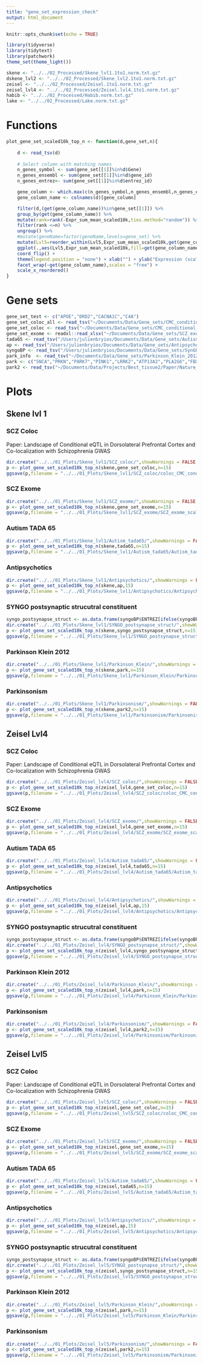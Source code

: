 ```yaml
---
title: "gene_set_expression_check"
output: html_document
---
```


```r
knitr::opts_chunk$set(echo = TRUE)
```

```r
library(tidyverse)
library(tidytext)
library(patchwork)
theme_set(theme_light())
```

```r
skene <- "../../02_Processed/Skene_lvl1.1to1.norm.txt.gz"
dskene_lvl2 <- "../../02_Processed/Skene_lvl2.1to1.norm.txt.gz"
zeisel <- "../../02_Processed/Zeisel.1to1.norm.txt.gz"
zeisel_lvl4 <- "../../02_Processed/Zeisel.lvl4.1to1.norm.txt.gz"
habib <- "../../02_Processed/Habib.norm.txt.gz"
lake <- "../../02_Processed/Lake.norm.txt.gz"
```

# Functions

```r
plot_gene_set_scaled10k_top_n <- function(d,gene_set,n){
    
    d <- read_tsv(d)
  
    # Select column with matching names
    n_genes_symbol <- sum(gene_set[[1]]%in%d$Gene)
    n_genes_ensembl <- sum(gene_set[[1]]%in%d$gene_id)
    n_genes_entrez<- sum(gene_set[[1]]%in%d$entrez_id)

    gene_column <- which.max(c(n_genes_symbol,n_genes_ensembl,n_genes_entrez))
    gene_column_name <- colnames(d)[gene_column]

    filter(d,(get(gene_column_name))%in%gene_set[[1]]) %>% 
    group_by(get(gene_column_name)) %>% 
    mutate(rank=rank(-Expr_sum_mean_scaled10k,ties.method="random")) %>% 
    filter(rank <=n) %>%
    ungroup() %>%
    #mutate(geneName=factor(geneName,levels=gene_set) %>%
    mutate(Lvl5=reorder_within(Lvl5,Expr_sum_mean_scaled10k,get(gene_column_name))) %>% 
    ggplot(.,aes(Lvl5,Expr_sum_mean_scaled10k,fill=get(gene_column_name))) + geom_col() + 
    coord_flip() + 
    theme(legend.position = "none") + xlab("") + ylab("Expression (scaled 10k)") + 
    facet_wrap(~get(gene_column_name),scales = "free") +
    scale_x_reordered() 
}
```

# Gene sets

```r
gene_set_test <- c("APOE","DRD2","CACNA1C","C4A")
gene_set_coloc_all <- read_tsv("~/Documents/Data/Gene_sets/CMC_conditional_analysis/colocCMC_published.txt")
gene_set_coloc <- read_tsv("~/Documents/Data/Gene_sets/CMC_conditional_analysis/colocCMC_published_gene_parsed.txt",col_names = FALSE)
gene_set_exome <- readxl::read_xlsx("~/Documents/Data/Gene_sets/SCZ_exome_seq/schema scz exome sig genes.xlsx")
tada65 <- read_tsv("/Users/julienbryios/Documents/Data/Gene_sets/Autism_genes2/asd.tada65.txt")
ap <- read_tsv("/Users/julienbryios/Documents/Data/Gene_sets/Antipsychotic_targets/antipsychotic.txt",skip=4,col_names=FALSE)
syngoBP <- read_tsv("/Users/julienbryios/Documents/Data/Gene_sets/SynGO/SynGO_genesets_v1.0_2018-07-31/Processed/SYNGO.BP.10genes.min.binary.hgnc.txt")
park_info  <- read_tsv("~/Documents/Data/Gene_sets/Parkinson_Klein_2012/table.txt") %>% filter(grepl("Confirmed",Status.and.remarks),Gene!="Unknown") 
park <- c("SNCA","PRKN","PARK7","PINK1","LRRK2","ATP13A2","PLA2G6","FBX07","VPS35")
park2 <- read_tsv("~/Documents/Data/Projects/Best_tissue2/Paper/Nature_Genetics_submission/v10/Tables/TableS12.txt") %>% rename(Parkinsonism = `Parkinsonism associated genes (Source:`)
```

# Plots

## Skene lvl 1

### SCZ Coloc

Paper: Landscape of Conditional eQTL in Dorsolateral Prefrontal Cortex and Co-localization with Schizophrenia GWAS

```r
dir.create("../../01_Plots/Skene_lvl1/SCZ_coloc/",showWarnings = FALSE,recursive = TRUE)
p <- plot_gene_set_scaled10k_top_n(skene,gene_set_coloc,n=15)
ggsave(p,filename = "../../01_Plots/Skene_lvl1/SCZ_coloc/coloc_CMC_conditional_scaled10k.pdf.topn.pdf", width = 24,height=20)
```

### SCZ Exome   

```r
dir.create("../../01_Plots/Skene_lvl1/SCZ_exome/",showWarnings = FALSE,recursive = TRUE)
p <- plot_gene_set_scaled10k_top_n(skene,gene_set_exome,n=15)
ggsave(p,filename = "../../01_Plots/Skene_lvl1/SCZ_exome/SCZ_exome_scaled10k.top15.pdf", width = 12,height=10)
```

### Autism TADA 65   

```r
dir.create("../../01_Plots/Skene_lvl1/Autism_tada65/",showWarnings = FALSE,recursive = TRUE)
p <- plot_gene_set_scaled10k_top_n(skene,tada65,n=15)
ggsave(p,filename = "../../01_Plots/Skene_lvl1/Autism_tada65/Autism_tada65_scaled10k.top15.pdf", width = 30,height=22)
```

### Antipsychotics

```r
dir.create("../../01_Plots/Skene_lvl1/Antipsychotics/",showWarnings = FALSE,recursive = TRUE)
p <- plot_gene_set_scaled10k_top_n(skene,ap,15)
ggsave(p,filename = "../../01_Plots/Skene_lvl1/Antipsychotics/Antipsychotics_tada65_scaled10k.top15.pdf", width = 40,height=20)
```

### SYNGO postsynaptic strucutral constituent

```r
syngo_postsynapse_struct <- as.data.frame(syngoBP$ENTREZ[ifelse(syngoBP$`structural constituent of postsynapse (GO:0099186)`==1,TRUE,FALSE)])
dir.create("../../01_Plots/Skene_lvl1/SYNGO_postsynapse_struct/",showWarnings = FALSE,recursive = TRUE)
p <- plot_gene_set_scaled10k_top_n(skene,syngo_postsynapse_struct,n=15)
ggsave(p,filename = "../../01_Plots/Skene_lvl1/SYNGO_postsynapse_struct/SYNGO_postsynapse_struct_scaled10k.top15.pdf", width = 24,height=18)
```

### Parkinson Klein 2012

```r
dir.create("../../01_Plots/Skene_lvl1/Parkinson_Klein/",showWarnings = FALSE,recursive = TRUE)
p <- plot_gene_set_scaled10k_top_n(skene,park,n=15)
ggsave(p,filename = "../../01_Plots/Skene_lvl1/Parkinson_Klein/Parkinson_Klein_scaled10k.top15.pdf", width = 12,height=9)
```

### Parkinsonism

```r
dir.create("../../01_Plots/Skene_lvl1/Parkinsonism/",showWarnings = FALSE,recursive = TRUE)
p <- plot_gene_set_scaled10k_top_n(skene,park2,n=15)
ggsave(p,filename = "../../01_Plots/Skene_lvl1/Parkinsonism/Parkinsonism_scaled10k.top15.pdf", width = 40,height=20)
```

## Zeisel Lvl4

### SCZ Coloc

Paper: Landscape of Conditional eQTL in Dorsolateral Prefrontal Cortex and Co-localization with Schizophrenia GWAS

```r
dir.create("../../01_Plots/Zeisel_lvl4/SCZ_coloc/",showWarnings = FALSE,recursive = TRUE)
p <- plot_gene_set_scaled10k_top_n(zeisel_lvl4,gene_set_coloc,n=15)
ggsave(p,filename = "../../01_Plots/Zeisel_lvl4/SCZ_coloc/coloc_CMC_conditional_scaled10k.pdf.topn.pdf", width = 24,height=20)
```

### SCZ Exome   

```r
dir.create("../../01_Plots/Zeisel_lvl4/SCZ_exome/",showWarnings = FALSE,recursive = TRUE)
p <- plot_gene_set_scaled10k_top_n(zeisel_lvl4,gene_set_exome,n=15)
ggsave(p,filename = "../../01_Plots/Zeisel_lvl4/SCZ_exome/SCZ_exome_scaled10k.top15.pdf", width = 12,height=10)
```

### Autism TADA 65   

```r
dir.create("../../01_Plots/Zeisel_lvl4/Autism_tada65/",showWarnings = FALSE,recursive = TRUE)
p <- plot_gene_set_scaled10k_top_n(zeisel_lvl4,tada65,n=15)
ggsave(p,filename = "../../01_Plots/Zeisel_lvl4/Autism_tada65/Autism_tada65_scaled10k.top15.pdf", width = 30,height=22)
```

### Antipsychotics

```r
dir.create("../../01_Plots/Zeisel_lvl4/Antipsychotics/",showWarnings = FALSE,recursive = TRUE)
p <- plot_gene_set_scaled10k_top_n(zeisel_lvl4,ap,15)
ggsave(p,filename = "../../01_Plots/Zeisel_lvl4/Antipsychotics/Antipsychotics_tada65_scaled10k.top15.pdf", width = 40,height=20)
```

### SYNGO postsynaptic strucutral constituent

```r
syngo_postsynapse_struct <- as.data.frame(syngoBP$ENTREZ[ifelse(syngoBP$`structural constituent of postsynapse (GO:0099186)`==1,TRUE,FALSE)])
dir.create("../../01_Plots/Zeisel_lvl4/SYNGO_postsynapse_struct/",showWarnings = FALSE,recursive = TRUE)
p <- plot_gene_set_scaled10k_top_n(zeisel_lvl4,syngo_postsynapse_struct,n=15)
ggsave(p,filename = "../../01_Plots/Zeisel_lvl4/SYNGO_postsynapse_struct/SYNGO_postsynapse_struct_scaled10k.top15.pdf", width = 24,height=18)
```

### Parkinson Klein 2012

```r
dir.create("../../01_Plots/Zeisel_lvl4/Parkinson_Klein/",showWarnings = FALSE,recursive = TRUE)
p <- plot_gene_set_scaled10k_top_n(zeisel_lvl4,park,n=15)
ggsave(p,filename = "../../01_Plots/Zeisel_lvl4/Parkinson_Klein/Parkinson_Klein_scaled10k.top15.pdf", width = 12,height=9)
```

### Parkinsonism

```r
dir.create("../../01_Plots/Zeisel_lvl4/Parkinsonism/",showWarnings = FALSE,recursive = TRUE)
p <- plot_gene_set_scaled10k_top_n(zeisel_lvl4,park2,n=15)
ggsave(p,filename = "../../01_Plots/Zeisel_lvl4/Parkinsonism/Parkinsonism_scaled10k.top15.pdf", width = 40,height=20)
```

## Zeisel Lvl5

### SCZ Coloc

Paper: Landscape of Conditional eQTL in Dorsolateral Prefrontal Cortex and Co-localization with Schizophrenia GWAS

```r
dir.create("../../01_Plots/Zeisel_lvl5/SCZ_coloc/",showWarnings = FALSE,recursive = TRUE)
p <- plot_gene_set_scaled10k_top_n(zeisel,gene_set_coloc,n=15)
ggsave(p,filename = "../../01_Plots/Zeisel_lvl5/SCZ_coloc/coloc_CMC_conditional_scaled10k.pdf.topn.pdf", width = 24,height=20)
```

### SCZ Exome   

```r
dir.create("../../01_Plots/Zeisel_lvl5/SCZ_exome/",showWarnings = FALSE,recursive = TRUE)
p <- plot_gene_set_scaled10k_top_n(zeisel,gene_set_exome,n=15)
ggsave(p,filename = "../../01_Plots/Zeisel_lvl5/SCZ_exome/SCZ_exome_scaled10k.top15.pdf", width = 12,height=10)
```

### Autism TADA 65   

```r
dir.create("../../01_Plots/Zeisel_lvl5/Autism_tada65/",showWarnings = FALSE,recursive = TRUE)
p <- plot_gene_set_scaled10k_top_n(zeisel,tada65,n=15)
ggsave(p,filename = "../../01_Plots/Zeisel_lvl5/Autism_tada65/Autism_tada65_scaled10k.top15.pdf", width = 30,height=22)
```

### Antipsychotics

```r
dir.create("../../01_Plots/Zeisel_lvl5/Antipsychotics/",showWarnings = FALSE,recursive = TRUE)
p <- plot_gene_set_scaled10k_top_n(zeisel,ap,15)
ggsave(p,filename = "../../01_Plots/Zeisel_lvl5/Antipsychotics/Antipsychotics_tada65_scaled10k.top15.pdf", width = 40,height=20)
```

### SYNGO postsynaptic strucutral constituent

```r
syngo_postsynapse_struct <- as.data.frame(syngoBP$ENTREZ[ifelse(syngoBP$`structural constituent of postsynapse (GO:0099186)`==1,TRUE,FALSE)])
dir.create("../../01_Plots/Zeisel_lvl5/SYNGO_postsynapse_struct/",showWarnings = FALSE,recursive = TRUE)
p <- plot_gene_set_scaled10k_top_n(zeisel,syngo_postsynapse_struct,n=15)
ggsave(p,filename = "../../01_Plots/Zeisel_lvl5/SYNGO_postsynapse_struct/SYNGO_postsynapse_struct_scaled10k.top15.pdf", width = 24,height=18)
```

### Parkinson Klein 2012

```r
dir.create("../../01_Plots/Zeisel_lvl5/Parkinson_Klein/",showWarnings = FALSE,recursive = TRUE)
p <- plot_gene_set_scaled10k_top_n(zeisel,park,n=15)
ggsave(p,filename = "../../01_Plots/Zeisel_lvl5/Parkinson_Klein/Parkinson_Klein_scaled10k.top15.pdf", width = 12,height=9)
```

### Parkinsonism

```r
dir.create("../../01_Plots/Zeisel_lvl5/Parkinsonism/",showWarnings = FALSE,recursive = TRUE)
p <- plot_gene_set_scaled10k_top_n(zeisel,park2,n=15)
ggsave(p,filename = "../../01_Plots/Zeisel_lvl5/Parkinsonism/Parkinsonism_scaled10k.top15.pdf", width = 40,height=20)
```